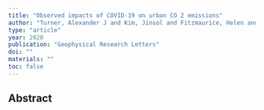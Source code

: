 ```yaml
---
title: "Observed impacts of COVID-19 on urban CO 2 emissions"
author: "Turner, Alexander J and Kim, Jinsol and Fitzmaurice, Helen and Newman, Catherine and Worthington, Kevin and Chan, Katherine and Wooldridge, Paul J and Koehler, Philipp and Frankenberg, Christian and Cohen, Ronald C"
type: "article"
year: 2020
publication: "Geophysical Research Letters"
doi: ""
materials: ""
toc: false
---
```


## Abstract

